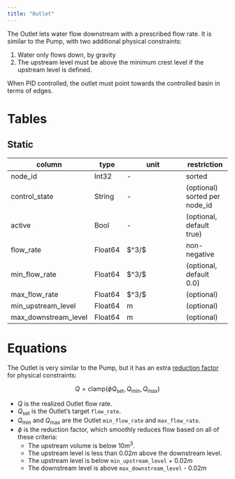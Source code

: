 ```yaml
---
title: "Outlet"
---
```


The Outlet lets water flow downstream with a prescribed flow rate.
It is similar to the Pump, with two additional physical constraints:

1. Water only flows down, by gravity
2. The upstream level must be above the minimum crest level if the upstream level is defined.

When PID controlled, the outlet must point towards the controlled basin in terms of edges.

# Tables

## Static

column                | type    | unit                   | restriction
---------             | ------- | ---------------------- | -----------
node_id               | Int32   | -                      | sorted
control_state         | String  | -                      | (optional) sorted per node_id
active                | Bool    | -                      | (optional, default true)
flow_rate             | Float64 | $\text{m}^3/\text{s}\$ | non-negative
min_flow_rate         | Float64 | $\text{m}^3/\text{s}\$ | (optional, default 0.0)
max_flow_rate         | Float64 | $\text{m}^3/\text{s}\$ | (optional)
min_upstream_level    | Float64 | $\text{m}$             | (optional)
max_downstream_level  | Float64 | $\text{m}$             | (optional)

# Equations

The Outlet is very similar to the Pump, but it has an extra [reduction factor](/reference/node/basin.qmd#sec-reduction-factor) for physical constraints:

$$
Q = \mathrm{clamp}(\phi Q_\text{set}, Q_{\min}, Q_{\max})
$$

- $Q$ is the realized Outlet flow rate.
- $Q_\text{set}$ is the Outlet's target `flow_rate`.
- $Q_{\min}$ and $Q_{\max}$ are the Outlet `min_flow_rate` and `max_flow_rate`.
- $\phi$ is the reduction factor, which smoothly reduces flow based on all of these criteria:
  - The upstream volume is below $10 m^3$.
  - The upstream level is less than $0.02 m$ above the downstream level.
  - The upstream level is below `min_upstream_level` + $0.02 m$
  - The downstream level is above `max_downstream_level` - $0.02 m$
